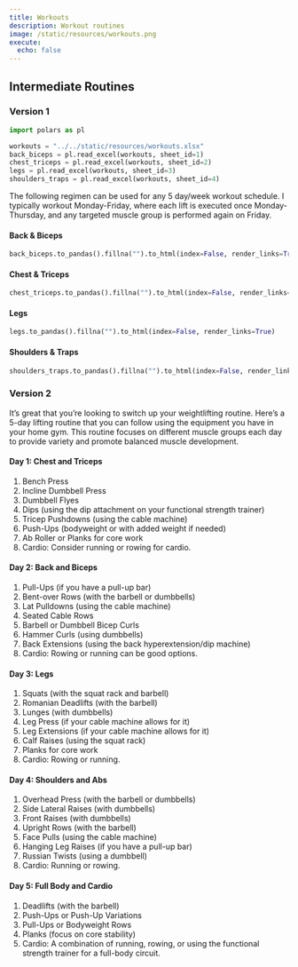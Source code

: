 ```yaml
---
title: Workouts
description: Workout routines
image: /static/resources/workouts.png
execute:
  echo: false
---
```


## Intermediate Routines

### Version 1

```python
import polars as pl

workouts = "../../static/resources/workouts.xlsx"
back_biceps = pl.read_excel(workouts, sheet_id=1)
chest_triceps = pl.read_excel(workouts, sheet_id=2)
legs = pl.read_excel(workouts, sheet_id=3)
shoulders_traps = pl.read_excel(workouts, sheet_id=4)
```

The following regimen can be used for any 5 day/week workout schedule. I typically workout Monday-Friday, where each lift is executed once Monday-Thursday, and any targeted muscle group is performed again on Friday.

#### Back & Biceps

```python
back_biceps.to_pandas().fillna("").to_html(index=False, render_links=True)
```

#### Chest & Triceps

```python
chest_triceps.to_pandas().fillna("").to_html(index=False, render_links=True)
```

#### Legs

```python
legs.to_pandas().fillna("").to_html(index=False, render_links=True)
```

#### Shoulders & Traps

```python
shoulders_traps.to_pandas().fillna("").to_html(index=False, render_links=True)
```

### Version 2

It's great that you're looking to switch up your weightlifting routine. Here's a 5-day lifting routine that you can follow using the equipment you have in your home gym. This routine focuses on different muscle groups each day to provide variety and promote balanced muscle development.

#### Day 1: Chest and Triceps

1. Bench Press
2. Incline Dumbbell Press
3. Dumbbell Flyes
4. Dips (using the dip attachment on your functional strength trainer)
5. Tricep Pushdowns (using the cable machine)
6. Push-Ups (bodyweight or with added weight if needed)
7. Ab Roller or Planks for core work
8. Cardio: Consider running or rowing for cardio.

#### Day 2: Back and Biceps

1. Pull-Ups (if you have a pull-up bar)
2. Bent-over Rows (with the barbell or dumbbells)
3. Lat Pulldowns (using the cable machine)
4. Seated Cable Rows
5. Barbell or Dumbbell Bicep Curls
6. Hammer Curls (using dumbbells)
7. Back Extensions (using the back hyperextension/dip machine)
8. Cardio: Rowing or running can be good options.

#### Day 3: Legs

1. Squats (with the squat rack and barbell)
2. Romanian Deadlifts (with the barbell)
3. Lunges (with dumbbells)
4. Leg Press (if your cable machine allows for it)
5. Leg Extensions (if your cable machine allows for it)
6. Calf Raises (using the squat rack)
7. Planks for core work
8. Cardio: Rowing or running.

#### Day 4: Shoulders and Abs

1. Overhead Press (with the barbell or dumbbells)
2. Side Lateral Raises (with dumbbells)
3. Front Raises (with dumbbells)
4. Upright Rows (with the barbell)
5. Face Pulls (using the cable machine)
6. Hanging Leg Raises (if you have a pull-up bar)
7. Russian Twists (using a dumbbell)
8. Cardio: Running or rowing.

#### Day 5: Full Body and Cardio

1. Deadlifts (with the barbell)
2. Push-Ups or Push-Up Variations
3. Pull-Ups or Bodyweight Rows
4. Planks (focus on core stability)
5. Cardio: A combination of running, rowing, or using the functional strength trainer for a full-body circuit.

